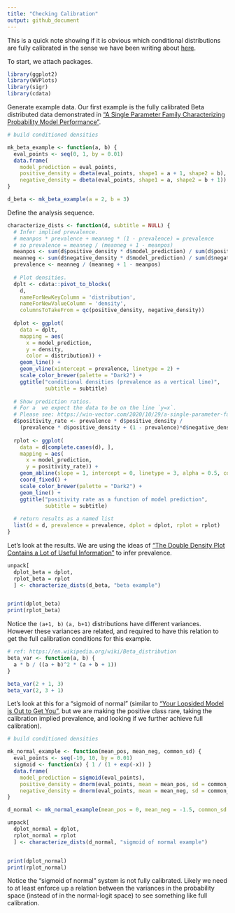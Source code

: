 ```yaml
---
title: "Checking Calibration"
output: github_document
---
```


This is a quick note showing if it is obvious which conditional distributions are fully calibrated in the sense we have been writing about [here](https://win-vector.com/tag/calibrated-models/).

To start, we attach packages.

```r
library(ggplot2)
library(WVPlots)
library(sigr)
library(cdata)
```

Generate example data. Our first example is the fully calibrated Beta distributed data demonstrated in ["A Single Parameter Family Characterizing Probability Model Performance"](https://win-vector.com/2020/10/29/a-single-parameter-family-characterizing-probability-model-performance/).

```r
# build conditioned densities

mk_beta_example <- function(a, b) {
  eval_points <- seq(0, 1, by = 0.01)
  data.frame(
    model_prediction = eval_points,
    positive_density = dbeta(eval_points, shape1 = a + 1, shape2 = b),
    negative_density = dbeta(eval_points, shape1 = a, shape2 = b + 1))
}

d_beta <- mk_beta_example(a = 2, b = 3)
```

Define the analysis sequence.

```r
characterize_dists <- function(d, subtitle = NULL) {
  # Infer implied prevalence.
  # meanpos * prevalence + meanneg * (1 - prevalence) = prevalence
  # so prevalence = meanneg / (meanneg + 1 - meanpos)
  meanpos <- sum(d$positive_density * d$model_prediction) / sum(d$positive_density)
  meanneg <- sum(d$negative_density * d$model_prediction) / sum(d$negative_density)
  prevalence <- meanneg / (meanneg + 1 - meanpos)
  
  # Plot densities.
  dplt <- cdata::pivot_to_blocks(
    d,
    nameForNewKeyColumn = 'distribution',
    nameForNewValueColumn = 'density',
    columnsToTakeFrom = qc(positive_density, negative_density))
  
  dplot <- ggplot(
    data = dplt,
    mapping = aes(
      x = model_prediction,
      y = density,
      color = distribution)) + 
    geom_line() +
    geom_vline(xintercept = prevalence, linetype = 2) +
    scale_color_brewer(palette = "Dark2") + 
    ggtitle("conditional densities (prevalence as a vertical line)",
            subtitle = subtitle)
  
  # Show prediction ratios. 
  # For a  we expect the data to be on the line `y=x`.
  # Please see: https://win-vector.com/2020/10/29/a-single-parameter-family-characterizing-probability-model-performance/
  d$positivity_rate <- prevalence * d$positive_density / 
    (prevalence * d$positive_density + (1 - prevalence)*d$negative_density)
  
  rplot <- ggplot(
    data = d[complete.cases(d), ],
    mapping = aes(
      x = model_prediction,
      y = positivity_rate)) + 
    geom_abline(slope = 1, intercept = 0, linetype = 3, alpha = 0.5, color = "DarkGreen") +
    coord_fixed() + 
    scale_color_brewer(palette = "Dark2") + 
    geom_line() +
    ggtitle("positivity rate as a function of model prediction",
            subtitle = subtitle)
  
  # return results as a named list
  list(d = d, prevalence = prevalence, dplot = dplot, rplot = rplot)
}
```

Let's look at the results. We are using the ideas of ["The Double Density Plot Contains a Lot of Useful Information"](https://win-vector.com/2020/10/27/the-double-density-plot-contains-a-lot-of-useful-information/) to infer prevalence.


```r
unpack[
  dplot_beta = dplot,
  rplot_beta = rplot
  ] <- characterize_dists(d_beta, "beta example")


print(dplot_beta)
print(rplot_beta)
```

Notice the `(a+1, b)` `(a, b+1)` distributions have different variances. However these variances are related, and required to have this relation to get the full calibration conditions for this example.

```r
# ref: https://en.wikipedia.org/wiki/Beta_distribution
beta_var <- function(a, b) {
  a * b / ((a + b)^2 * (a + b + 1))
}

beta_var(2 + 1, 3)
beta_var(2, 3 + 1)
```


Let's look at this for a "sigmoid of normal" (similar to ["Your Lopsided Model is Out to Get You"](https://win-vector.com/2020/10/26/your-lopsided-model-is-out-to-get-you/), but we are making the positive class rare, taking the calibration implied prevalence, and looking if we further achieve full calibration).

```r
# build conditioned densities

mk_normal_example <- function(mean_pos, mean_neg, common_sd) {
  eval_points <- seq(-10, 10, by = 0.01)
  sigmoid <- function(x) { 1 / (1 + exp(-x)) }
  data.frame(
    model_prediction = sigmoid(eval_points),
    positive_density = dnorm(eval_points, mean = mean_pos, sd = common_sd),
    negative_density = dnorm(eval_points, mean = mean_neg, sd = common_sd))
}

d_normal <- mk_normal_example(mean_pos = 0, mean_neg = -1.5, common_sd = 1)
```


```r
unpack[
  dplot_normal = dplot,
  rplot_normal = rplot
  ] <- characterize_dists(d_normal, "sigmoid of normal example")


print(dplot_normal)
print(rplot_normal)
```

Notice the "sigmoid of normal" system is not fully calibrated. Likely we need to at least enforce up a relation between the variances in the probability space (instead of in the normal-logit space) to see something like full calibration.
